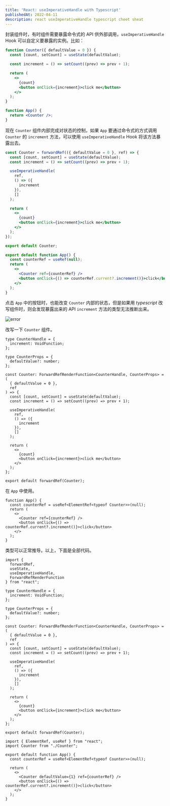 ```yaml
---
title: 'React: useImperativeHandle with Typescript'
publishedAt: 2022-04-11
description: react useImperativeHandle typescript cheet sheat
---
```


封装组件时，有时组件需要暴露命令式的 API 供外部调用，`useImperativeHandle` Hook 可以自定义要暴露的实例。比如：

```jsx
function Counter({ defaultValue = 0 }) {
  const [count, setCount] = useState(defaultValue);

  const increment = () => setCount((prev) => prev + 1);

  return (
    <>
      {count}
      <button onClick={increment}>click me</button>
    </>
  );
}

function App() {
  return <Counter />;
}
```

现在 `Counter` 组件内部完成对状态的控制，如果 `App` 要通过命令式的方式调用 `Counter` 的 `increment` 方法，可以使用 `useImperativeHandle` Hook 将该方法暴露出去。

```jsx:Counter.jsx
const Counter = forwardRef(({ defaultValue = 0 }, ref) => {
  const [count, setCount] = useState(defaultValue);
  const increment = () => setCount((prev) => prev + 1);

  useImperativeHandle(
    ref,
    () => ({
      increment
    }),
    []
  );

  return (
    <>
      {count}
      <button onClick={increment}>click me</button>
    </>
  );
});

export default Counter;
```

```jsx:App.jsx
export default function App() {
  const counterRef = useRef(null);
  return (
    <>
      <Counter ref={counterRef} />
      <button onClick={() => counterRef.current?.increment()}>click</button>
    </>
  );
}
```

点击 `App` 中的按钮时，也能改变 `Counter` 内部的状态，但是如果用 _typescript_ 改写组件时，则会发现暴露出来的 API `increment` 方法的类型无法推断出来。

![error](/static/images/react-useImperativeHandle-with-typescript/ts-error.png)

改写一下 `Counter` 组件。

```tsx:Counter.tsx
type CounterHandle = {
  increment: VoidFunction;
};

type CounterProps = {
  defaultValue?: number;
};

const Counter: ForwardRefRenderFunction<CounterHandle, CounterProps> = (
  { defaultValue = 0 },
  ref
) => {
  const [count, setCount] = useState(defaultValue);
  const increment = () => setCount((prev) => prev + 1);

  useImperativeHandle(
    ref,
    () => ({
      increment
    }),
    []
  );

  return (
    <>
      {count}
      <button onClick={increment}>click me</button>
    </>
  );
};

export default forwardRef(Counter);
```

在 `App` 中使用。

```tsx:App.tsx
function App() {
  const counterRef = useRef<ElementRef<typeof Counter>>(null);
  return (
    <>
      <Counter ref={counterRef} />
      <button onClick={() => counterRef.current?.increment()}>click</button>
    </>
  );
}
```

类型可以正常推导。以上，下面是全部代码。

```tsx:Counter.tsx
import {
  forwardRef,
  useState,
  useImperativeHandle,
  ForwardRefRenderFunction
} from "react";

type CounterHandle = {
  increment: VoidFunction;
};

type CounterProps = {
  defaultValue?: number;
};

const Counter: ForwardRefRenderFunction<CounterHandle, CounterProps> = (
  { defaultValue = 0 },
  ref
) => {
  const [count, setCount] = useState(defaultValue);
  const increment = () => setCount((prev) => prev + 1);

  useImperativeHandle(
    ref,
    () => ({
      increment
    }),
    []
  );

  return (
    <>
      {count}
      <button onClick={increment}>click me</button>
    </>
  );
};

export default forwardRef(Counter);
```

```tsx:App.tsx
import { ElementRef, useRef } from "react";
import Counter from "./Counter";

export default function App() {
  const counterRef = useRef<ElementRef<typeof Counter>>(null);

  return (
    <>
      <Counter defaultValue={1} ref={counterRef} />
      <button onClick={() => counterRef.current?.increment()}>click</button>
    </>
  );
}

```
